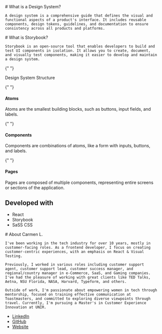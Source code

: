 
<Meta title="Design System | Carmen L." />

<div className="sb-container">
  <div className="sb-section-title">
    # What is a Design System?

    A design system is a comprehensive guide that defines the visual and functional aspects of a product's interface. It includes reusable components, design tokens, guidelines, and documentation to ensure consistency across all products and platforms.

  </div>

  <div className="sb-section-title">
    # What is Storybook?

    Storybook is an open-source tool that enables developers to build and test UI components in isolation. It allows you to create, document, and visually test components, making it easier to develop and maintain a design system.

  </div>

{" "}

<div className="sb-section-title">Design System Structure</div>

{" "}

<div className="sb-section">
  <h4>Atoms</h4>
  <p>
    Atoms are the smallest building blocks, such as buttons, input fields, and
    labels.
  </p>
</div>

{" "}

<div className="sb-section">
  <h4>Components</h4>
  <p>
    Components are combinations of atoms, like a form with inputs, buttons, and
    labels.
  </p>
</div>

{" "}

<div className="sb-section">
  <h4>Pages</h4>
  <p>
    Pages are composed of multiple components, representing entire screens or
    sections of the application.
  </p>
</div>
<div className="sb-section">
  <h2>Developed with</h2>
  <ul>
    <li>React</li>
    <li>Storybook</li>
    <li>SaSS CSS</li>
  </ul>
</div>

  <div className="sb-section-title">
    # About Carmen L.

    I've been working in the tech industry for over 10 years, mostly in customer-facing roles. As a frontend developer, I focus on creating customer-centric experiences, with an emphasis on React & Visual Testing.

    Previously, I worked in various roles including customer support agent, customer support lead, customer success manager, and regional/country manager in e-Commerce, SaaS, and Gaming companies. I've had the pleasure of working with great clients like TED Talks, Aetna, NSU Florida, NASA, Harvard, Typeform, and others.

    Outside of work, I'm passionate about empowering women in tech through mentorship, focused on training effective communication at Toastmasters, and committed to exploring diverse viewpoints through travel. Currently, I'm pursuing a Master's in Customer Experience Innovation at UNIR.

  </div>
  
  <div className="sb-section">
    <ul>
      <li><a href="https://www.linkedin.com/in/cgbl0/" target="_blank">LinkedIn</a></li>
      <li><a href="https://github.com/cgbl-90" target="_blank">GitHub</a></li>
      <li><a href="https://cgbl-90.github.io/clopez/" target="_blank">Website</a></li>
    </ul>
  </div>
</div>

<style>
  {`
  @import url('https://fonts.googleapis.com/css2?family=Work+Sans:ital,wght@0,100..900;1,100..900&display=swap');
  .sb-container {
    font-family: "Work Sans", sans-serif;
    color: #333;
    line-height: 1.6;
    padding: 20px;
    background-color: #fafafa;
    border-radius: 8px;
  }

  .sb-section-title {
    margin: 40px 0 20px;
    font-weight: 700;
    font-size: 1.75em;
    color: #1E293B;
  }

  .sb-section {
    margin: 30px 0;
  }

  h4 {
    font-size: 1.5em;
    font-weight: 500;
    margin-bottom: 10px;
    color: #1E40AF;
  }

  p, ul {
    margin: 10px 0;
    padding-left: 20px;
    font-size: 1.1em;
  }

  ul li {
    list-style-type: disc;
  }

  a {
    color: #1E40AF;
    text-decoration: none;
    font-weight: 500;
  }

  a:hover {
    text-decoration: underline;
    color: #3B82F6;
  }
  `}
</style>
